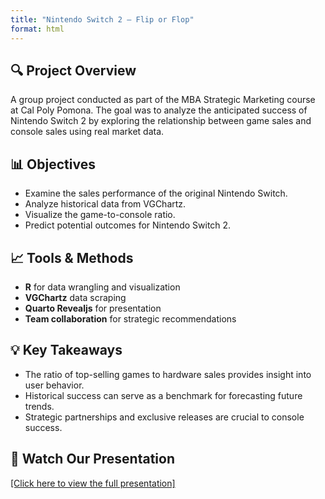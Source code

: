 ```yaml
---
title: "Nintendo Switch 2 – Flip or Flop"
format: html
---
```


## 🔍 Project Overview

A group project conducted as part of the MBA Strategic Marketing course at Cal Poly Pomona. The goal was to analyze the anticipated success of Nintendo Switch 2 by exploring the relationship between game sales and console sales using real market data.

## 📊 Objectives

-   Examine the sales performance of the original Nintendo Switch.
-   Analyze historical data from VGChartz.
-   Visualize the game-to-console ratio.
-   Predict potential outcomes for Nintendo Switch 2.

## 📈 Tools & Methods

-   **R** for data wrangling and visualization
-   **VGChartz** data scraping
-   **Quarto Revealjs** for presentation
-   **Team collaboration** for strategic recommendations

## 💡 Key Takeaways

-   The ratio of top-selling games to hardware sales provides insight into user behavior.
-   Historical success can serve as a benchmark for forecasting future trends.
-   Strategic partnerships and exclusive releases are crucial to console success.

## 🔗 Watch Our Presentation

[\[Click here to view the full presentation\]](https://github.com/nickmonge/Nintendo-Switch-2-Flip-or-Flop/blob/7ac764a7db6d1b5ab9bd724498f104adf148dd5a/Nintendo%20Switch%202%20-%20Flip%20or%20Flop%20(Master).html)
